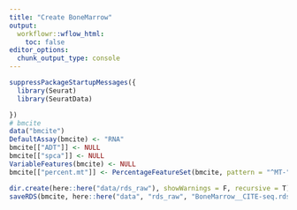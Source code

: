 ```yaml
---
title: "Create BoneMarrow"
output:
  workflowr::wflow_html:
    toc: false
editor_options:
  chunk_output_type: console
---
```


```r
suppressPackageStartupMessages({
  library(Seurat)
  library(SeuratData)

})
# bmcite
data("bmcite")
DefaultAssay(bmcite) <- "RNA"
bmcite[["ADT"]] <- NULL
bmcite[["spca"]] <- NULL
VariableFeatures(bmcite) <- NULL
bmcite[["percent.mt"]] <- PercentageFeatureSet(bmcite, pattern = "^MT-")

dir.create(here::here("data/rds_raw"), showWarnings = F, recursive = T)
saveRDS(bmcite, here::here("data", "rds_raw", "BoneMarrow__CITE-seq.rds"))
```
